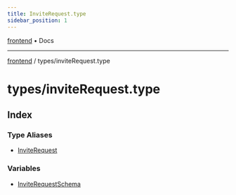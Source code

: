 ```yaml
---
title: InviteRequest.type
sidebar_position: 1
---
```


[frontend](./inviteRequest.type/../..) • Docs

***

[frontend](./inviteRequest.type/../..) / types/inviteRequest.type

# types/inviteRequest.type

## Index

### Type Aliases

- [InviteRequest](./inviteRequest.type/type-aliases/InviteRequest)

### Variables

- [InviteRequestSchema](./inviteRequest.type/variables/InviteRequestSchema)
